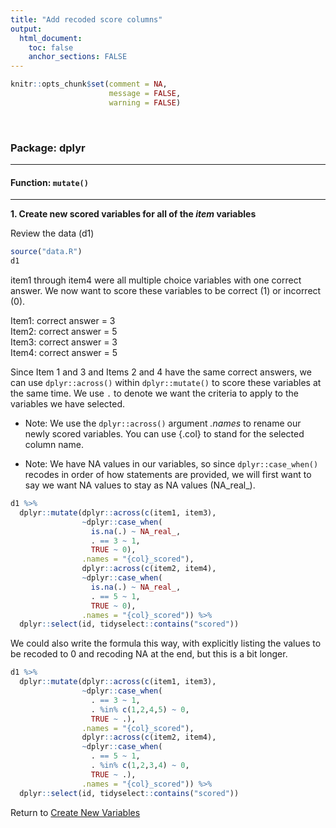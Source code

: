```yaml
---
title: "Add recoded score columns"
output: 
  html_document:
    toc: false
    anchor_sections: FALSE
---
```


```r
knitr::opts_chunk$set(comment = NA,
                      message = FALSE,
                      warning = FALSE)
```

<br>

### Package: dplyr

---

#### Function: `mutate()`

---

**1\. Create new scored variables for all of the _item_ variables**

Review the data (d1)

```r

source("data.R")
d1

```

item1 through item4 were all multiple choice variables with one correct answer. We now want to score these variables to be correct (1) or incorrect (0).

Item1: correct answer = 3  
Item2: correct answer = 5  
Item3: correct answer = 3  
Item4: correct answer = 5  

Since Item 1 and 3 and Items 2 and 4 have the same correct answers, we can use `dplyr::across()` within `dplyr::mutate()` to score these variables at the same time. We use `.` to denote we want the criteria to apply to the variables we have selected.

* Note: We use the `dplyr::across()` argument *.names* to rename our newly scored variables. You can use {.col} to stand for the selected column name.

* Note: We have NA values in our variables, so since `dplyr::case_when()` recodes in order of how statements are provided, we will first want to say we want NA values to stay as NA values (NA_real_).

```r

d1 %>%
  dplyr::mutate(dplyr::across(c(item1, item3),
                ~dplyr::case_when(
                  is.na(.) ~ NA_real_,
                  . == 3 ~ 1,
                  TRUE ~ 0),
                .names = "{col}_scored"),
                dplyr::across(c(item2, item4),
                ~dplyr::case_when(
                  is.na(.) ~ NA_real_,
                  . == 5 ~ 1,
                  TRUE ~ 0),
                .names = "{col}_scored")) %>%
  dplyr::select(id, tidyselect::contains("scored"))

```

We could also write the formula this way, with explicitly listing the values to be recoded to 0 and recoding NA at the end, but this is a bit longer.

```r

d1 %>%
  dplyr::mutate(dplyr::across(c(item1, item3),
                ~dplyr::case_when(
                  . == 3 ~ 1,
                  . %in% c(1,2,4,5) ~ 0,
                  TRUE ~ .),
                .names = "{col}_scored"),
                dplyr::across(c(item2, item4),
                ~dplyr::case_when(
                  . == 5 ~ 1,
                  . %in% c(1,2,3,4) ~ 0,
                  TRUE ~ .),
                .names = "{col}_scored")) %>%
  dplyr::select(id, tidyselect::contains("scored"))

```


Return to [Create New Variables](https://github.com/Cghlewis/data-wrangling-functions/wiki/Create New Variables)
